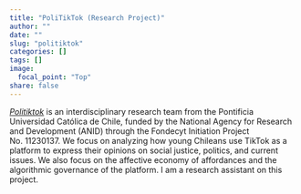 ```yaml
---
title: "PoliTikTok (Research Project)"
author: ""
date: ""
slug: "politiktok"
categories: []
tags: []
image:
  focal_point: "Top"
share: false
---
```


[_Politiktok_](https://politiktok.cl/) is an interdisciplinary research team from the Pontificia Universidad Católica de Chile, funded by the National Agency for Research and Development (ANID) through the Fondecyt Initiation Project No. 11230137. We focus on analyzing how young Chileans use TikTok as a platform to express their opinions on social justice, politics, and current issues. We also focus on the affective economy of affordances and the algorithmic governance of the platform. I am a research assistant on this project.
